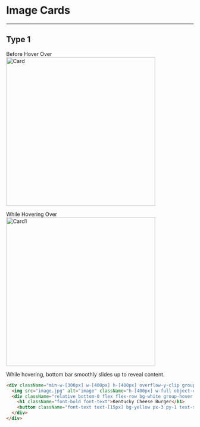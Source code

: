 # Image Cards
---

## Type 1

Before Hover Over
<Image src="./imgs/image-card.png" alt="Card" width="400" height="400" />

While Hovering Over
<Image src="./imgs/card1.png" alt="Card1" width="400" height="400" />

While hovering, bottom bar smoothly slides up to reveal content.

```html title="Card Type 1"
<div className="min-w-[300px] w-[400px] h-[400px] overflow-y-clip group bg-white">
  <img src="image.jpg" alt="image" className="h-[400px] w-full object-cover relative bottom-0 group-hover:bottom-[64px] duration-500" />
  <div className="relative bottom-0 flex flex-row bg-white group-hover:bottom-[80px] duration-300 py-5 px-5 justify-between items-center border-y-4 border-yellow border-b-gray-100">
    <h1 className="font-bold font-text">Kentucky Cheese Burger</h1>
    <button className="font-text text-[15px] bg-yellow px-3 py-1 text-second font-semibold hover:opacity-90 duration-100">Order $10</button>
  </div>
</div>
```
